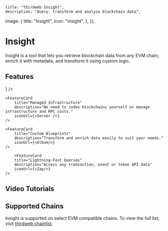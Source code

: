 

	title: "thirdweb Insight",
	description: "Query, transform and analyze blockchain data",
  image: {
    title: "Insight",
    icon: "insight",
  },
});

# Insight

Insight is a tool that lets you retrieve blockchain data from any EVM chain, enrich it with metadata, and transform it using custom logic. 

<OpenSourceCard title="Insight" href="https://github.com/thirdweb-dev/insight" />

## Features

<div
	className="my-4 grid gap-2 md:grid-cols-2 lg:grid-cols-2 "
>
	<FeatureCard
		title="Easy-to-Use API"
		description="Easily understandable data API to query blockchain data."
		iconUrl={<Braces />}
	/>

    <FeatureCard
    	title="Managed Infrastructure"
    	description="No need to index blockchains yourself or manage infrastructure and RPC costs."
		iconUrl={<Server />}
    />

	<FeatureCard
    	title="Custom Blueprints"
    	description="Transform and enrich data easily to suit your needs."
		iconUrl={<Album/>}
    />

    	<FeatureCard
    	title="Lightning-Fast Queries"
    	description="Access any transaction, event or token API data"
		iconUrl={<Zap/>}
    />


</div>

## Video Tutorials

<Grid>

<ArticleCard
	title="Blockchain Explorer"
	description="Create your own custom schemas and data to get specific data."
	href="https://www.youtube.com/watch?v=U2aW7YIUJVw"
  />

  <ArticleCard
	title="Telegram Bot"
	description="Build an on-chain Telegram bot that fetches live blockchain data"
	href="https://m.youtube.com/watch?v=HvqewXLVRig"
  />

</Grid>

## Supported Chains
Insight is supported on select EVM compatible chains. To view the full list, visit [thirdweb chainlist](https://thirdweb.com/chainlist?service=insight).

<DocImage src={SupportedChains} />
